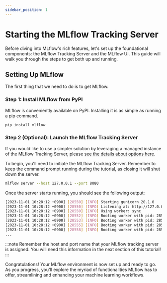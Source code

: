 ```yaml
---
sidebar_position: 1
---
```


# Starting the MLflow Tracking Server

Before diving into MLflow's rich features, let's set up the foundational components: the MLflow
Tracking Server and the MLflow UI. This guide will walk you through the steps to get both up and running.

## Setting Up MLflow

The first thing that we need to do is to get MLflow.

### Step 1: Install MLflow from PyPI

MLflow is conveniently available on PyPI. Installing it is as simple as running a pip command.

```bash
pip install mlflow
```

### Step 2 (Optional): Launch the MLflow Tracking Server

If you would like to use a simpler solution by leveraging a managed instance of the MLflow Tracking Server,
please [see the details about options here](/getting-started/running-notebooks/).

To begin, you'll need to initiate the MLflow Tracking Server. Remember to keep the command prompt
running during the tutorial, as closing it will shut down the server.

```bash
mlflow server --host 127.0.0.1 --port 8080
```

Once the server starts running, you should see the following output:

```bash
[2023-11-01 10:28:12 +0900] [28550] [INFO] Starting gunicorn 20.1.0
[2023-11-01 10:28:12 +0900] [28550] [INFO] Listening at: http://127.0.0.1:8080 (28550)
[2023-11-01 10:28:12 +0900] [28550] [INFO] Using worker: sync
[2023-11-01 10:28:12 +0900] [28552] [INFO] Booting worker with pid: 28552
[2023-11-01 10:28:12 +0900] [28553] [INFO] Booting worker with pid: 28553
[2023-11-01 10:28:12 +0900] [28555] [INFO] Booting worker with pid: 28555
[2023-11-01 10:28:12 +0900] [28558] [INFO] Booting worker with pid: 28558
...
```

:::note
Remember the host and port name that your MLflow tracking server is assigned. You will need
this information in the next section of this tutorial!
:::

Congratulations! Your MLflow environment is now set up and ready to go. As you progress, you'll
explore the myriad of functionalities MLflow has to offer, streamlining and enhancing your machine learning workflows.
